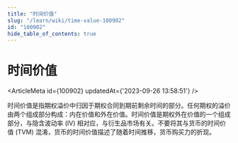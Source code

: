 ```yaml
---
title: "时间价值"
slug: "/learn/wiki/time-value-100902"
id: "100902"
hide_table_of_contents: true
---
```



# 时间价值

<ArticleMeta id={100902} updatedAt={'2023-09-26 13:58:51'} />
<div className='border-solid border-b border-t-0 my-4 border-[var(--ifm-color-gray-300)]' />

时间价值是指期权溢价中归因于期权合同到期前剩余时间的部分。任何期权的溢价由两个组成部分构成：内在价值和外在价值。时间价值是期权外在价值的一个组成部分，与隐含波动率 (IV) 相对应，与衍生品市场有关。不要将其与货币的时间价值 (TVM) 混淆，货币的时间价值描述了随着时间推移，货币购买力的折现。
